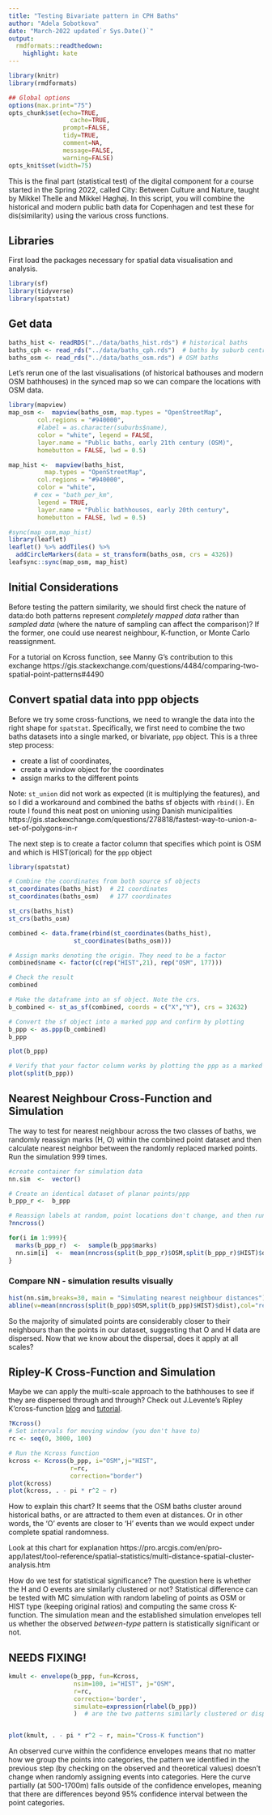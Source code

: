 ```yaml
---
title: "Testing Bivariate pattern in CPH Baths"
author: "Adela Sobotkova"
date: "March-2022 updated`r Sys.Date()`"
output:
  rmdformats::readthedown:
    highlight: kate
---
```


```r
library(knitr)
library(rmdformats)

## Global options
options(max.print="75")
opts_chunk$set(echo=TRUE,
	             cache=TRUE,
               prompt=FALSE,
               tidy=TRUE,
               comment=NA,
               message=FALSE,
               warning=FALSE)
opts_knit$set(width=75)
```

This is the final part (statistical test) of the digital component for a course started in the Spring 2022, called City: Between Culture and Nature, taught by Mikkel Thelle and Mikkel Høghøj. 
In this script, you will combine the historical and modern public bath data for Copenhagen and test these for dis(similarity) using the various cross functions.  

## Libraries
First load the packages necessary for spatial data visualisation and analysis.
```r
library(sf)
library(tidyverse)
library(spatstat)
```

## Get data
```r
baths_hist <- readRDS("../data/baths_hist.rds") # historical baths
baths_cph <- read_rds("../data/baths_cph.rds")  # baths by suburb centroids 
baths_osm <- read_rds("../data/baths_osm.rds") # OSM baths
```

Let's rerun one of the last visualisations (of historical bathouses and modern OSM bathhouses)  in the synced map so we can compare the locations with OSM data.
```r
library(mapview)
map_osm <-  mapview(baths_osm, map.types = "OpenStreetMap", 
        col.regions = "#940000", 
        #label = as.character(suburbs$name), 
        color = "white", legend = FALSE, 
        layer.name = "Public baths, early 21th century (OSM)",
        homebutton = FALSE, lwd = 0.5) 

map_hist <-  mapview(baths_hist, 
          map.types = "OpenStreetMap", 
        col.regions = "#940000", 
        color = "white", 
       # cex = "bath_per_km",
        legend = TRUE, 
        layer.name = "Public bathhouses, early 20th century",
        homebutton = FALSE, lwd = 0.5) 

#sync(map_osm,map_hist)
library(leaflet)
leaflet() %>% addTiles() %>%
  addCircleMarkers(data = st_transform(baths_osm, crs = 4326))
leafsync::sync(map_osm, map_hist)
```

## Initial Considerations
Before testing the pattern similarity, we should first check the nature of data:do both patterns represent  *completely mapped data* rather than *sampled data* (where the nature of sampling can affect the comparison)? If the former, one could use nearest neighbour, K-function, or Monte Carlo reassignment.

For a tutorial on Kcross function, see Manny G's contribution to this exchange https://gis.stackexchange.com/questions/4484/comparing-two-spatial-point-patterns#4490

## Convert spatial data into ppp objects
Before we try some cross-functions, we need to wrangle the data into the right shape for `spatstat`. 
Specifically, we first need to combine the two baths datasets into a single marked, or bivariate,  `ppp` object.
This is a three step process:

* create a list of coordinates, 
* create a window object for the coordinates
* assign marks to the different points

Note: `st_union` did not work as expected (it is multiplying the features), and so I did a workaround and combined the baths sf objects with `rbind()`. En route I found this neat post on unioning using Danish municipalities https://gis.stackexchange.com/questions/278818/fastest-way-to-union-a-set-of-polygons-in-r

The next step is to create a factor column that specifies which point is OSM and which is HIST(orical) for the `ppp` object 

```r
library(spatstat)

# Combine the coordinates from both source sf objects
st_coordinates(baths_hist)  # 21 coordinates
st_coordinates(baths_osm)   # 177 coordinates

st_crs(baths_hist)
st_crs(baths_osm)

combined <- data.frame(rbind(st_coordinates(baths_hist),
                  st_coordinates(baths_osm)))

# Assign marks denoting the origin. They need to be a factor
combined$name <- factor(c(rep("HIST",21), rep("OSM", 177))) 

# Check the result
combined

# Make the dataframe into an sf object. Note the crs.
b_combined <- st_as_sf(combined, coords = c("X","Y"), crs = 32632)

# Convert the sf object into a marked ppp and confirm by plotting
b_ppp <- as.ppp(b_combined) 
b_ppp

plot(b_ppp)

# Verify that your factor column works by plotting the ppp as a marked object with two values
plot(split(b_ppp))
```

## Nearest Neighbour Cross-Function and Simulation
The way to test for nearest neighbour across the two classes of baths, we randomly reassign marks (H, O) within the combined point dataset and then calculate nearest neighbor between the randomly replaced marked points. Run the simulation 999 times.

```r
#create container for simulation data
nn.sim  <-  vector() 

# Create an identical dataset of planar points/ppp
b_ppp_r <-  b_ppp

# Reassign labels at random, point locations don't change, and then run nncross() function
?nncross()

for(i in 1:999){
  marks(b_ppp_r)  <-  sample(b_ppp$marks)  
  nn.sim[i]  <-  mean(nncross(split(b_ppp_r)$OSM,split(b_ppp_r)$HIST)$dist)
}
```


### Compare NN - simulation results visually
```r
hist(nn.sim,breaks=30, main = "Simulating nearest neighbour distances")
abline(v=mean(nncross(split(b_ppp)$OSM,split(b_ppp)$HIST)$dist),col="red")
```
So the majority of simulated points are considerably closer to their neighbours than the points in our dataset, suggesting that O and H data are dispersed. Now that we know about the dispersal, does it apply at all scales?


## Ripley-K Cross-Function and Simulation

Maybe we can apply the multi-scale approach to the bathhouses to see if they are dispersed through and through?
Check out J.Levente's  Ripley K'cross-function [blog](http://blog.jlevente.com/understanding-the-cross-k-function/) and [tutorial](https://github.com/jlevente/publications/tree/master/cross-k). 

```r
?Kcross()
# Set intervals for moving window (you don't have to)
rc <- seq(0, 3000, 100)

# Run the Kcross function
kcross <- Kcross(b_ppp, i="OSM",j="HIST", 
                 r=rc,
                 correction="border") 
plot(kcross)
plot(kcross, . - pi * r^2 ~ r)

```
How to explain this chart? It seems that the OSM baths cluster around historical baths, or are attracted to them even at distances. Or in other words, the 'O' events are closer to 'H' events than we would expect under complete spatial randomness. 

Look at this chart for explanation https://pro.arcgis.com/en/pro-app/latest/tool-reference/spatial-statistics/multi-distance-spatial-cluster-analysis.htm 

How do we test for statistical significance? The question here is whether the H and O events are similarly clustered or not? Statistical difference can be tested with MC simulation with random labeling of points as OSM or HIST type (keeping original ratios) and computing the same cross K-function. The simulation mean and the established simulation envelopes tell us whether the observed *between-type* pattern is statistically significant or not.

## NEEDS FIXING!
```r

kmult <- envelope(b_ppp, fun=Kcross,
                  nsim=100, i="HIST", j="OSM",
                  r=rc, 
                  correction='border',
                  simulate=expression(rlabel(b_ppp))
                  )  # are the two patterns similarly clustered or dispersed at different scales


plot(kmult, . - pi * r^2 ~ r, main="Cross-K function")

```
An observed curve within the confidence envelopes means that no matter how we group the points into categories, the pattern we identified in the previous step (by checking on the observed and theoretical values) doesn’t change when randomly assigning events into categories. Here the curve partially (at 500-1700m) falls outside of the confidence envelopes, meaning that there are differences beyond 95% confidence interval between the point categories.
